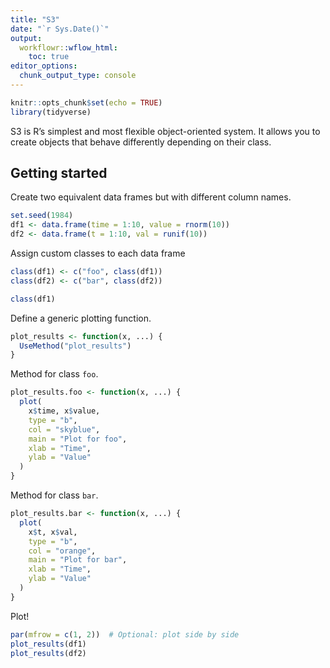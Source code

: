 ```yaml
---
title: "S3"
date: "`r Sys.Date()`"
output:
  workflowr::wflow_html:
    toc: true
editor_options:
  chunk_output_type: console
---
```


```r
knitr::opts_chunk$set(echo = TRUE)
library(tidyverse)
```

S3 is R's simplest and most flexible object-oriented system. It allows you to create objects that behave differently depending on their class.

## Getting started

Create two equivalent data frames but with different column names.

```r
set.seed(1984)
df1 <- data.frame(time = 1:10, value = rnorm(10))
df2 <- data.frame(t = 1:10, val = runif(10))
```

Assign custom classes to each data frame

```r
class(df1) <- c("foo", class(df1))
class(df2) <- c("bar", class(df2))

class(df1)
```

Define a generic plotting function.

```r
plot_results <- function(x, ...) {
  UseMethod("plot_results")
}
```

Method for class `foo`.

```r
plot_results.foo <- function(x, ...) {
  plot(
    x$time, x$value,
    type = "b",
    col = "skyblue",
    main = "Plot for foo",
    xlab = "Time",
    ylab = "Value"
  )
}
```

Method for class `bar`.

```r
plot_results.bar <- function(x, ...) {
  plot(
    x$t, x$val,
    type = "b",
    col = "orange",
    main = "Plot for bar",
    xlab = "Time",
    ylab = "Value"
  )
}
```

Plot!

```r
par(mfrow = c(1, 2))  # Optional: plot side by side
plot_results(df1)
plot_results(df2)
```
